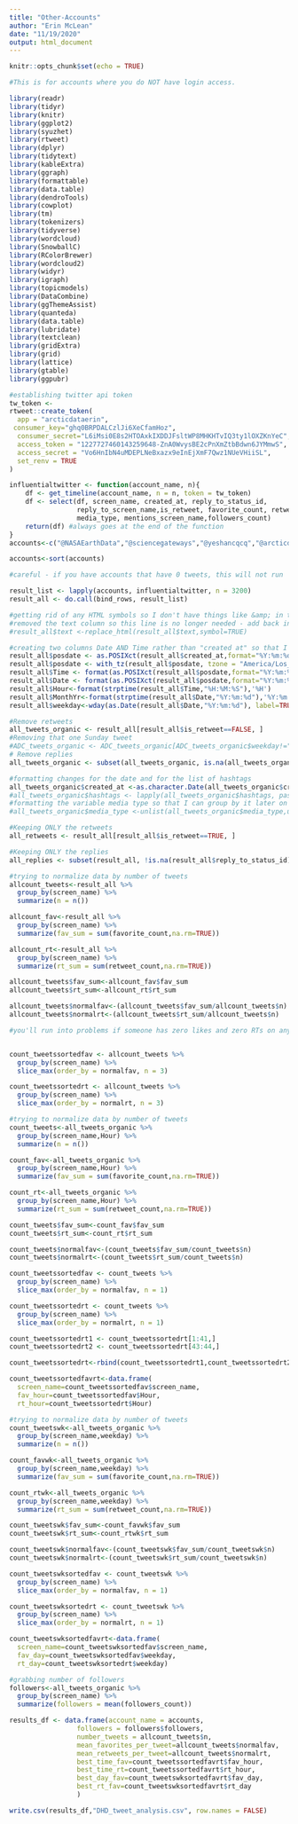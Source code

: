 ```yaml
---
title: "Other-Accounts"
author: "Erin McLean"
date: "11/19/2020"
output: html_document
---
```


```r
knitr::opts_chunk$set(echo = TRUE)

#This is for accounts where you do NOT have login access.
```

```r
library(readr)
library(tidyr)
library(knitr)
library(ggplot2)
library(syuzhet)
library(rtweet)
library(dplyr)
library(tidytext)
library(kableExtra)
library(ggraph)
library(formattable)
library(data.table)
library(dendroTools)
library(cowplot)
library(tm)
library(tokenizers)
library(tidyverse)
library(wordcloud)
library(SnowballC)
library(RColorBrewer)
library(wordcloud2)
library(widyr)
library(igraph)
library(topicmodels)
library(DataCombine)
library(ggThemeAssist)
library(quanteda)
library(data.table)
library(lubridate)
library(textclean)
library(gridExtra)
library(grid)
library(lattice)
library(gtable)
library(ggpubr)
```

```r
#establishing twitter api token
tw_token <-
rtweet::create_token(
  app = "arcticdataerin",
 consumer_key="ghq0BRPDALCzlJi6XeCfamHoz",
  consumer_secret="L6iMsi0E8s2HTOAxkIXDDJFsltWP8MHKHTvIQ3ty1lOXZKnYeC",
  access_token = "1227727460143259648-ZnA0WvysBE2cPnXmZtbBdwn6JYMmwS",
  access_secret = "Vo6HnIbN4uMDEPLNeBxazx9eInEjXmF7Qwz1NUeVHiiSL",
  set_renv = TRUE
)

influentialtwitter <- function(account_name, n){
    df <- get_timeline(account_name, n = n, token = tw_token)
    df <- select(df, screen_name, created_at, reply_to_status_id,
                 reply_to_screen_name,is_retweet, favorite_count, retweet_count, 
                 media_type, mentions_screen_name,followers_count)
    return(df) #always goes at the end of the function
}
accounts<-c("@NASAEarthData","@sciencegateways","@yeshancqcq","@arcticdatactr","@CUAHSI" , "@kbene","@opendap","@USGS_CDI", "@hsu000001", "@WHOI", "@EDIgotdata", "@obrienmobb", "@lstanish", "@GarretsonAlexis", "@twilamoon","@nsidc","@MGDSdata","@gmrt_bathy" ,"@drthevic" ,"@scdiggs","@MarshallXMa","@michael_ts0","@frankatsea","@NCAR_ACOM","@umbc","@sjskhalsa","@DataONEorg","@macromicropaleo","@tandfenviro","@smrariz","@NCAR_Science","@m_cragin","@ndlibraries","@NEON_sci","@nkmeyers","@ESSDIVE","@NCAR_CISL","@NCAR_RDA","@amckennafoster","@jensensunny","@DougSchuster3","@metamattj","@sjeanetteclark")

accounts<-sort(accounts)

#careful - if you have accounts that have 0 tweets, this will not run

result_list <- lapply(accounts, influentialtwitter, n = 3200)
result_all <- do.call(bind_rows, result_list)
```

```r

#getting rid of any HTML symbols so I don't have things like &amp; in the text of the tweets
#removed the text column so this line is no longer needed - add back in if you want to analyze the text as well
#result_all$text <-replace_html(result_all$text,symbol=TRUE)

#creating two columns Date AND Time rather than "created at" so that I can subset by Hour or Month
result_all$posdate <- as.POSIXct(result_all$created_at,format="%Y:%m:%d %H:%M:%S")
result_all$posdate <- with_tz(result_all$posdate, tzone = "America/Los_Angeles")
result_all$Time <- format(as.POSIXct(result_all$posdate,format="%Y:%m:%d %H:%M:%S"),"%H:%M:%S")
result_all$Date <- format(as.POSIXct(result_all$posdate,format="%Y:%m:%d %H:%M:%S"),"%Y:%m:%d")
result_all$Hour<-format(strptime(result_all$Time,"%H:%M:%S"),'%H')
result_all$MonthYr<-format(strptime(result_all$Date,"%Y:%m:%d"),'%Y:%m')
result_all$weekday<-wday(as.Date(result_all$Date,"%Y:%m:%d"), label=TRUE)
```

```r

#Remove retweets
all_tweets_organic <- result_all[result_all$is_retweet==FALSE, ] 
#Removing that one Sunday tweet
#ADC_tweets_organic <- ADC_tweets_organic[ADC_tweets_organic$weekday!="Sun", ] 
# Remove replies
all_tweets_organic <- subset(all_tweets_organic, is.na(all_tweets_organic$reply_to_status_id)) 

#formatting changes for the date and for the list of hashtags
all_tweets_organic$created_at <-as.character.Date(all_tweets_organic$created_at) 
#all_tweets_organic$hashtags <- lapply(all_tweets_organic$hashtags, paste0, collapse = ", ")
#formatting the variable media type so that I can group by it later on
#all_tweets_organic$media_type <-unlist(all_tweets_organic$media_type,use.names = T)

#Keeping ONLY the retweets
all_retweets <- result_all[result_all$is_retweet==TRUE, ] 

#Keeping ONLY the replies
all_replies <- subset(result_all, !is.na(result_all$reply_to_status_id))

```

```r
#trying to normalize data by number of tweets
allcount_tweets<-result_all %>%  
  group_by(screen_name) %>%
  summarize(n = n())

allcount_fav<-result_all %>%  
  group_by(screen_name) %>%
  summarize(fav_sum = sum(favorite_count,na.rm=TRUE))

allcount_rt<-result_all %>%  
  group_by(screen_name) %>%
  summarize(rt_sum = sum(retweet_count,na.rm=TRUE))

allcount_tweets$fav_sum<-allcount_fav$fav_sum
allcount_tweets$rt_sum<-allcount_rt$rt_sum

allcount_tweets$normalfav<-(allcount_tweets$fav_sum/allcount_tweets$n)
allcount_tweets$normalrt<-(allcount_tweets$rt_sum/allcount_tweets$n)

#you'll run into problems if someone has zero likes and zero RTs on any of their tweets since slice_max won't find a max if they're all zero.


count_tweetssortedfav <- allcount_tweets %>%
  group_by(screen_name) %>% 
  slice_max(order_by = normalfav, n = 3)

count_tweetssortedrt <- allcount_tweets %>%
  group_by(screen_name) %>% 
  slice_max(order_by = normalrt, n = 3)
```


```r
#trying to normalize data by number of tweets
count_tweets<-all_tweets_organic %>%  
  group_by(screen_name,Hour) %>%
  summarize(n = n())

count_fav<-all_tweets_organic %>%  
  group_by(screen_name,Hour) %>%
  summarize(fav_sum = sum(favorite_count,na.rm=TRUE))

count_rt<-all_tweets_organic %>%  
  group_by(screen_name,Hour) %>%
  summarize(rt_sum = sum(retweet_count,na.rm=TRUE))

count_tweets$fav_sum<-count_fav$fav_sum
count_tweets$rt_sum<-count_rt$rt_sum

count_tweets$normalfav<-(count_tweets$fav_sum/count_tweets$n)
count_tweets$normalrt<-(count_tweets$rt_sum/count_tweets$n)

count_tweetssortedfav <- count_tweets %>%
  group_by(screen_name) %>% 
  slice_max(order_by = normalfav, n = 1)

count_tweetssortedrt <- count_tweets %>%
  group_by(screen_name) %>% 
  slice_max(order_by = normalrt, n = 1)

count_tweetssortedrt1 <- count_tweetssortedrt[1:41,]
count_tweetssortedrt2 <- count_tweetssortedrt[43:44,]

count_tweetssortedrt<-rbind(count_tweetssortedrt1,count_tweetssortedrt2)

count_tweetssortedfavrt<-data.frame(
  screen_name=count_tweetssortedfav$screen_name,
  fav_hour=count_tweetssortedfav$Hour,
  rt_hour=count_tweetssortedrt$Hour)
```

```r
#trying to normalize data by number of tweets
count_tweetswk<-all_tweets_organic %>%  
  group_by(screen_name,weekday) %>%
  summarize(n = n())

count_favwk<-all_tweets_organic %>%   
  group_by(screen_name,weekday) %>%
  summarize(fav_sum = sum(favorite_count,na.rm=TRUE))

count_rtwk<-all_tweets_organic %>%  
  group_by(screen_name,weekday) %>%
  summarize(rt_sum = sum(retweet_count,na.rm=TRUE))

count_tweetswk$fav_sum<-count_favwk$fav_sum
count_tweetswk$rt_sum<-count_rtwk$rt_sum

count_tweetswk$normalfav<-(count_tweetswk$fav_sum/count_tweetswk$n)
count_tweetswk$normalrt<-(count_tweetswk$rt_sum/count_tweetswk$n)

count_tweetswksortedfav <- count_tweetswk %>%
  group_by(screen_name) %>% 
  slice_max(order_by = normalfav, n = 1)

count_tweetswksortedrt <- count_tweetswk %>%
  group_by(screen_name) %>% 
  slice_max(order_by = normalrt, n = 1)

count_tweetswksortedfavrt<-data.frame(
  screen_name=count_tweetswksortedfav$screen_name,
  fav_day=count_tweetswksortedfav$weekday,
  rt_day=count_tweetswksortedrt$weekday)
```

```r
#grabbing number of followers
followers<-all_tweets_organic %>%  
  group_by(screen_name) %>% 
  summarize(followers = mean(followers_count))

results_df <- data.frame(account_name = accounts,
                 followers = followers$followers,
                 number_tweets = allcount_tweets$n,
                 mean_favorites_per_tweet=allcount_tweets$normalfav,
                 mean_retweets_per_tweet=allcount_tweets$normalrt,
                 best_time_fav=count_tweetssortedfavrt$fav_hour,
                 best_time_rt=count_tweetssortedfavrt$rt_hour,
                 best_day_fav=count_tweetswksortedfavrt$fav_day,
                 best_rt_fav=count_tweetswksortedfavrt$rt_day
                 )

write.csv(results_df,"DHD_tweet_analysis.csv", row.names = FALSE)
```
